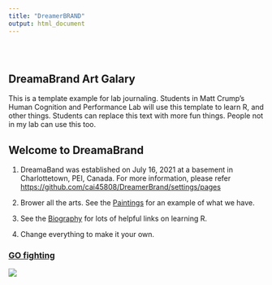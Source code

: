 ```yaml
---
title: "DreamerBRAND"
output: html_document
---
```


<style type="text/css">
.title {
  display: none;
}

#getting-started img {
  margin-right: 10px;
}

</style>

<div class="row" style="padding-top: 30px;">
<div class="col-sm-6">

# **DreamaBrand Art Galary**

This is a template example for lab journaling. Students in Matt Crump's Human Cognition and Performance Lab will use this template to learn R, and other things. Students can replace this text with more fun things. People not in my lab can use this too.

## Welcome to DreamaBrand

1. DreamaBand was established on July 16, 2021 at a basement in Charlottetown, PEI, Canada. For more information, please refer [https://github.com/cai45808/DreamerBrand/settings/pages](https://cai45808.github.io/DreamerBrand/index.html)

2. Brower all the arts. See the [Paintings](https://cai45808.github.io/DreamerBrand/Journal.html) for an example of what we have.

3. See the [Biography](https://cai45808.github.io/DreamerBrand/Links.html) for lots of helpful links on learning R.

4. Change everything to make it your own.


</div>
<div class="col-sm-6">

### [GO fighting](https://cai45808.github.io/DreamerBrand/index.html)

![](images/logo1.png)
</a>
</div>
